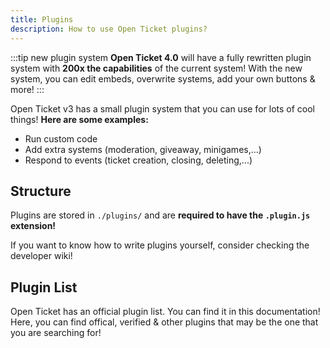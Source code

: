 ```yaml
---
title: Plugins
description: How to use Open Ticket plugins?
---
```


:::tip new plugin system
<InlineLink isdoc="true" url="docs/openticket-4">**Open Ticket 4.0**</InlineLink> will have a fully rewritten plugin system with <ColorText color="green">**200x the capabilities**</ColorText> of the current system!
With the new system, you can edit embeds, overwrite systems, add your own buttons & more!
:::

Open Ticket v3 has a small plugin system that you can use for lots of cool things! **Here are some examples:**
- Run custom code
- Add extra systems (moderation, giveaway, minigames,...)
- Respond to events (ticket creation, closing, deleting,...)

## Structure
Plugins are stored in `./plugins/` and are <ColorText color="red">**required to have the `.plugin.js` extension!**</ColorText>

If you want to know how to write plugins yourself, consider checking the developer wiki!
<LinkBlock mode="emoji" emoji="🖥️" isdoc="true" url="developer/get-started" name="Developer: Get Started!" description="A perfect beginner guide for writing OT Plugins!"></LinkBlock>

## Plugin List
Open Ticket has an official plugin list. You can find it in this documentation! Here, you can find offical, verified & other plugins that may be the one that you are searching for!
<LinkBlock mode="emoji" emoji="🔌" isdoc="true" url="plugin/list" name="Plugin List!" description="A list of all known public plugins!"></LinkBlock>